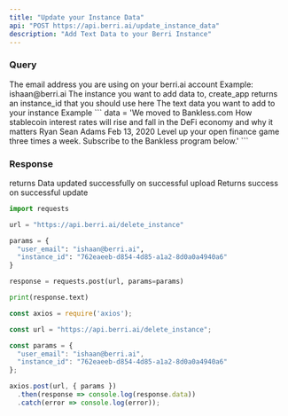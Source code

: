 ```yaml
---
title: "Update your Instance Data"
api: "POST https://api.berri.ai/update_instance_data"
description: "Add Text Data to your Berri Instance"
---
```


### Query

<ParamField query="user_email" type="string" required>
  The email address you are using on your berri.ai account Example:
  ishaan@berri.ai
</ParamField>

<ParamField query="instance_id" type="string" required>
  The instance you want to add data to, create_app returns an instance_id that you should use here
</ParamField>

<ParamField body="data" type="string" required>
    The text data you want to add to your instance
    Example
    ```
    data = 'We moved to Bankless.com How stablecoin interest rates will rise and fall in the DeFi economy and why it matters Ryan Sean Adams Feb 13, 2020 Level up your open finance game three times a week. Subscribe to the Bankless program below.'
    ```
</ParamField>

### Response

<ResponseField name="message" type="string">
    returns Data updated successfully on successful upload
</ResponseField>

<ResponseField name="status" type="string">
  Returns success on successful update 
</ResponseField>

<RequestExample>

```python python
import requests

url = "https://api.berri.ai/delete_instance"

params = {
  "user_email": "ishaan@berri.ai",
  "instance_id": "762eaeeb-d854-4d85-a1a2-8d0a0a4940a6"
}

response = requests.post(url, params=params)

print(response.text)

```

```javascript javascript
const axios = require('axios');

const url = "https://api.berri.ai/delete_instance";

const params = {
  "user_email": "ishaan@berri.ai",
  "instance_id": "762eaeeb-d854-4d85-a1a2-8d0a0a4940a6"
};

axios.post(url, { params })
  .then(response => console.log(response.data))
  .catch(error => console.log(error));

```

</RequestExample>
